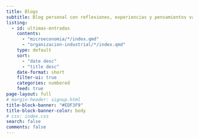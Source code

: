```yaml
---
title: Blogs
subtitle: Blog personal con reflexiones, experiencias y pensamientos variados.
listing:
  - id: ultimas-entradas
    contents: 
      - "microeconomia/*/index.qmd"
      - "organizacion-industrial/*/index.qmd"
    type: default
    sort: 
      - "date desc"
      - "title desc"
    date-format: short
    filter-ui: true
    categories: numbered
    feed: true
page-layout: full
# margin-header: signup.html
title-block-banner: "#EDF3F9"
title-block-banner-color: body
# css: index.css
search: false
comments: false
---
```


